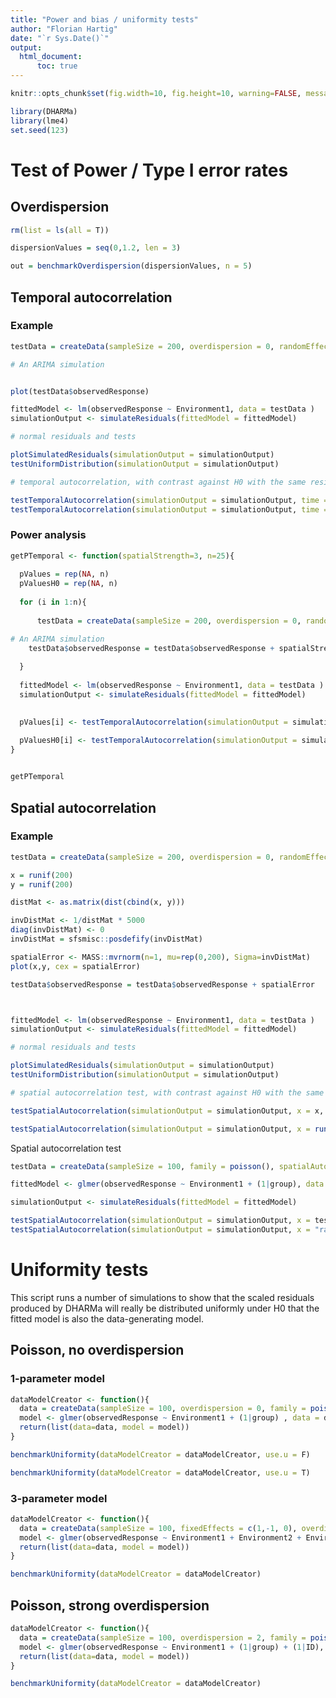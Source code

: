 ```yaml
---
title: "Power and bias / uniformity tests"
author: "Florian Hartig"
date: "`r Sys.Date()`"
output: 
  html_document:
      toc: true
---
```


```r
knitr::opts_chunk$set(fig.width=10, fig.height=10, warning=FALSE, message=FALSE, cache = T)
```


```r
library(DHARMa)
library(lme4)
set.seed(123)
```


# Test of Power / Type I error rates 

## Overdispersion


```r

rm(list = ls(all = T))

dispersionValues = seq(0,1.2, len = 3)

out = benchmarkOverdispersion(dispersionValues, n = 5)


```





## Temporal autocorrelation


### Example 

```r

testData = createData(sampleSize = 200, overdispersion = 0, randomEffectVariance = 0, family = poisson())

# An ARIMA simulation


plot(testData$observedResponse)

fittedModel <- lm(observedResponse ~ Environment1, data = testData )
simulationOutput <- simulateResiduals(fittedModel = fittedModel)

# normal residuals and tests

plotSimulatedResiduals(simulationOutput = simulationOutput)
testUniformDistribution(simulationOutput = simulationOutput)

# temporal autocorrelation, with contrast against H0 with the same residual structure

testTemporalAutocorrelation(simulationOutput = simulationOutput, time = 1:200)
testTemporalAutocorrelation(simulationOutput = simulationOutput, time = runif(200))

```

### Power analysis 


```r

getPTemporal <- function(spatialStrength=3, n=25){
  
  pValues = rep(NA, n)
  pValuesH0 = rep(NA, n)
  
  for (i in 1:n){
    
      testData = createData(sampleSize = 200, overdispersion = 0, randomEffectVariance = 0, family = gaussian())

# An ARIMA simulation
    testData$observedResponse = testData$observedResponse + spatialStrength *as.vector(arima.sim(n = 200, list(ar = c(0.8897, -0.4858), ma = c(-0.2279, 0.2488))))
    
  }
  
  fittedModel <- lm(observedResponse ~ Environment1, data = testData )
  simulationOutput <- simulateResiduals(fittedModel = fittedModel)
  

  pValues[i] <- testTemporalAutocorrelation(simulationOutput = simulationOutput, time = 1:200, plot = F, print = F)$p.value
  
  pValuesH0[i] <- testTemporalAutocorrelation(simulationOutput = simulationOutput, time = runif(200), plot = F, print = F)$p.value
}


getPTemporal


```




## Spatial autocorrelation

### Example 


```r


testData = createData(sampleSize = 200, overdispersion = 0, randomEffectVariance = 0, family = gaussian())

x = runif(200)
y = runif(200)

distMat <- as.matrix(dist(cbind(x, y))) 

invDistMat <- 1/distMat * 5000
diag(invDistMat) <- 0
invDistMat = sfsmisc::posdefify(invDistMat)

spatialError <- MASS::mvrnorm(n=1, mu=rep(0,200), Sigma=invDistMat)
plot(x,y, cex = spatialError)

testData$observedResponse = testData$observedResponse + spatialError



fittedModel <- lm(observedResponse ~ Environment1, data = testData )
simulationOutput <- simulateResiduals(fittedModel = fittedModel)

# normal residuals and tests

plotSimulatedResiduals(simulationOutput = simulationOutput)
testUniformDistribution(simulationOutput = simulationOutput)

# spatial autocorrelation test, with contrast against H0 with the same residual structure

testSpatialAutocorrelation(simulationOutput = simulationOutput, x = x, y= y)

testSpatialAutocorrelation(simulationOutput = simulationOutput, x = runif(200, -1,1), y= runif(200, -1,1))

```

Spatial autocorrelation test 


```r
testData = createData(sampleSize = 100, family = poisson(), spatialAutocorrelation = 5)

fittedModel <- glmer(observedResponse ~ Environment1 + (1|group), data = testData, family = poisson() )

simulationOutput <- simulateResiduals(fittedModel = fittedModel)

testSpatialAutocorrelation(simulationOutput = simulationOutput, x = testData$x, y= testData$y)
testSpatialAutocorrelation(simulationOutput = simulationOutput, x = "random", y= "random")

```



# Uniformity tests 

This script runs a number of simulations to show that the scaled residuals produced by DHARMa will really be distributed uniformly under H0 that the fitted model is also the data-generating model. 

## Poisson, no overdispersion

### 1-parameter model

```r

dataModelCreator <- function(){
  data = createData(sampleSize = 100, overdispersion = 0, family = poisson())
  model <- glmer(observedResponse ~ Environment1 + (1|group) , data = data, family = "poisson")  
  return(list(data=data, model = model))
}

benchmarkUniformity(dataModelCreator = dataModelCreator, use.u = F)

benchmarkUniformity(dataModelCreator = dataModelCreator, use.u = T)

```

### 3-parameter model


```r

dataModelCreator <- function(){
  data = createData(sampleSize = 100, fixedEffects = c(1,-1, 0), overdispersion = 0, family = poisson())
  model <- glmer(observedResponse ~ Environment1 + Environment2 + Environment3 + (1|group) , data = data, family = "poisson")  
  return(list(data=data, model = model))
}

benchmarkUniformity(dataModelCreator = dataModelCreator)

```

## Poisson, strong overdispersion

```r

dataModelCreator <- function(){
  data = createData(sampleSize = 100, overdispersion = 2, family = poisson())
  model <- glmer(observedResponse ~ Environment1 + (1|group) + (1|ID), data = data, family = "poisson")  
  return(list(data=data, model = model))
}

benchmarkUniformity(dataModelCreator = dataModelCreator)

```


